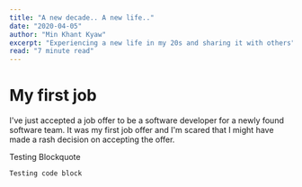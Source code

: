 ```yaml
---
title: "A new decade.. A new life.."
date: "2020-04-05"
author: "Min Khant Kyaw"
excerpt: "Experiencing a new life in my 20s and sharing it with others"
read: "7 minute read"
---
```



# My first job


I've just accepted a job offer to be a software developer for a newly found software team. It was my first job offer and I'm scared that I might have made a rash decision on accepting the offer. 

<BlogQuote>
 Testing Blockquote
</BlogQuote>


``` Testing code block ```